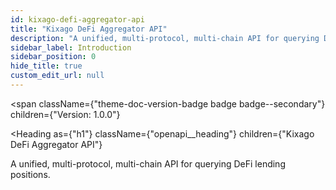 ```yaml
---
id: kixago-defi-aggregator-api
title: "Kixago DeFi Aggregator API"
description: "A unified, multi-protocol, multi-chain API for querying DeFi lending positions."
sidebar_label: Introduction
sidebar_position: 0
hide_title: true
custom_edit_url: null
---
```



<span
  className={"theme-doc-version-badge badge badge--secondary"}
  children={"Version: 1.0.0"}
>
</span>

<Heading
  as={"h1"}
  className={"openapi__heading"}
  children={"Kixago DeFi Aggregator API"}
>
</Heading>



A unified, multi-protocol, multi-chain API for querying DeFi lending positions.


      
